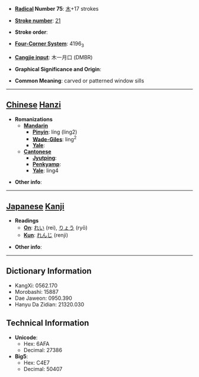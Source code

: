 * '''[[Wiktionary:Chinese radical index| Radical]] Number 75''': [[Wiktionary:Chinese radical index 木|木]]+17 strokes

* '''[[Wiktionary:Chinese total strokes index|Stroke number]]''': [[Wiktionary:Chinese total strokes index 21|21]]

* '''Stroke order''': 

* '''[[Wiktionary:Chinese four corner index|Four-Corner System]]''': 4196<sub>3</sub>

* '''[[Wiktionary:Chinese Cangjie index|Cangjie input]]''': 木一月口 (DMBR)

* '''Graphical Significance and Origin''': 

* '''Common Meaning''': carved or patterned window sills

----

== [[Chinese]] [[Hanzi]] ==

* '''Romanizations'''
** '''[[Mandarin]]'''
*** '''[[Pinyin]]''': líng (ling2)
*** '''[[Wade-Giles]]''': ling<sup>2</sup>
*** '''[[Yale]]''': 
** '''[[Cantonese]]'''
*** '''[[Jyutping]]''':
*** '''[[Penkyamp]]''': 
*** '''[[Yale]]''': ling4

* '''Other info''': 

----

== [[Japanese]] [[Kanji]] ==

* '''Readings'''
** '''[[On]]''': [[れい]] (rei), [[りょう]] (ryō)
** '''[[Kun]]''': [[れんじ]] (renji)

* '''Other info''':  

----

== Dictionary Information ==

* KangXi: 0562.170
* Morobashi: 15887
* Dae Jaweon: 0950.390
* Hanyu Da Zidian: 21320.030

== Technical Information ==

* '''Unicode''':
** Hex: 6AFA
** Decimal: 27386
* '''Big5''':
** Hex: C4E7
** Decimal: 50407